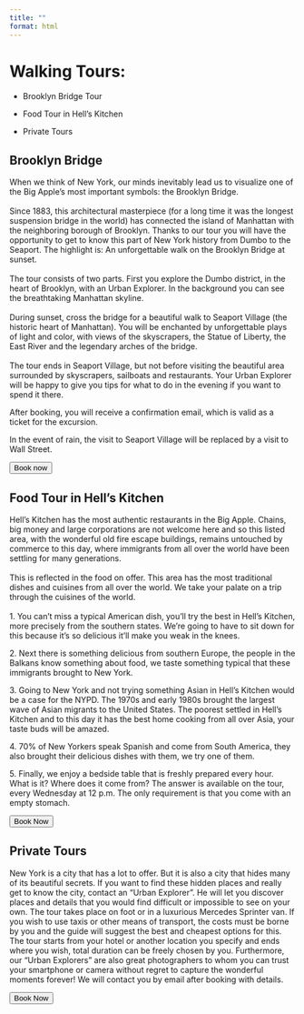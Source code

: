 ---
title: ""
format: html
---

# Walking Tours:

-   Brooklyn Bridge Tour

-   Food Tour in Hell's Kitchen

-   Private Tours

## Brooklyn Bridge

When we think of New York, our minds inevitably lead us to visualize one of the Big Apple's most important symbols: the Brooklyn Bridge.\
\
Since 1883, this architectural masterpiece (for a long time it was the longest suspension bridge in the world) has connected the island of Manhattan with the neighboring borough of Brooklyn. Thanks to our tour you will have the opportunity to get to know this part of New York history from Dumbo to the Seaport. The highlight is: An unforgettable walk on the Brooklyn Bridge at sunset.\
\
The tour consists of two parts. First you explore the Dumbo district, in the heart of Brooklyn, with an Urban Explorer. In the background you can see the breathtaking Manhattan skyline.\
\
During sunset, cross the bridge for a beautiful walk to Seaport Village (the historic heart of Manhattan). You will be enchanted by unforgettable plays of light and color, with views of the skyscrapers, the Statue of Liberty, the East River and the legendary arches of the bridge.\
\
The tour ends in Seaport Village, but not before visiting the beautiful area surrounded by skyscrapers, sailboats and restaurants. Your Urban Explorer will be happy to give you tips for what to do in the evening if you want to spend it there.\

After booking, you will receive a confirmation email, which is valid as a ticket for the excursion.\

In the event of rain, the visit to Seaport Village will be replaced by a visit to Wall Street.

```{=html}
<button onclick="document.location='default.asp'">Book now</button>
```

## Food Tour in Hell's Kitchen

Hell's Kitchen has the most authentic restaurants in the Big Apple. Chains, big money and large corporations are not welcome here and so this listed area, with the wonderful old fire escape buildings, remains untouched by commerce to this day, where immigrants from all over the world have been settling for many generations.\
\
This is reflected in the food on offer. This area has the most traditional dishes and cuisines from all over the world. We take your palate on a trip through the cuisines of the world.\
\
1. You can't miss a typical American dish, you'll try the best in Hell's Kitchen, more precisely from the southern states. We're going to have to sit down for this because it's so delicious it'll make you weak in the knees.\

2\. Next there is something delicious from southern Europe, the people in the Balkans know something about food, we taste something typical that these immigrants brought to New York.\

3\. Going to New York and not trying something Asian in Hell's Kitchen would be a case for the NYPD. The 1970s and early 1980s brought the largest wave of Asian migrants to the United States. The poorest settled in Hell's Kitchen and to this day it has the best home cooking from all over Asia, your taste buds will be amazed.\

4\. 70% of New Yorkers speak Spanish and come from South America, they also brought their delicious dishes with them, we try one of them.\

5\. Finally, we enjoy a bedside table that is freshly prepared every hour. What is it? Where does it come from? The answer is available on the tour, every Wednesday at 12 p.m. The only requirement is that you come with an empty stomach.

```{=html}
<button onclick="document.location='default.asp'">Book Now</button>
```

## Private Tours

New York is a city that has a lot to offer. But it is also a city that hides many of its beautiful secrets. If you want to find these hidden places and really get to know the city, contact an "Urban Explorer". He will let you discover places and details that you would find difficult or impossible to see on your own. The tour takes place on foot or in a luxurious Mercedes Sprinter van. If you wish to use taxis or other means of transport, the costs must be borne by you and the guide will suggest the best and cheapest options for this. The tour starts from your hotel or another location you specify and ends where you wish, total duration can be freely chosen by you. Furthermore, our "Urban Explorers" are also great photographers to whom you can trust your smartphone or camera without regret to capture the wonderful moments forever! We will contact you by email after booking with details.

```{=html}
<button onclick="document.location='https://meintripnachnewyork.com/en/products/3-stunden-lange-privat-tour'">Book Now</button>
```
